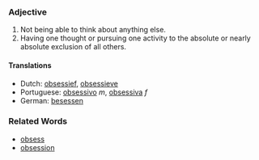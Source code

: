 ===Adjective===

#Not being able to think about anything else.
#Having one thought or pursuing one activity to the absolute or nearly absolute exclusion of all others.

====Translations====
*Dutch: [[obsessief]], [[obsessieve]]
*Portuguese: [[obsessivo]] ''m'', [[obsessiva]] ''f''
*German: [[besessen]]

===Related Words===
*[[obsess]]
*[[obsession]]